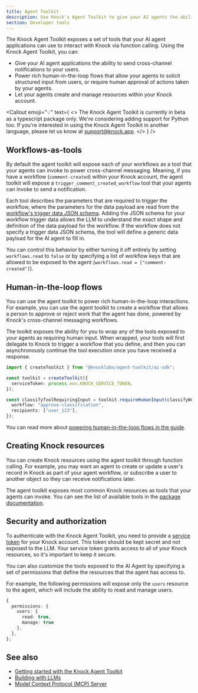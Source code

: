 ```yaml
---
title: Agent Toolkit
description: Use Knock's Agent Toolkit to give your AI agents the ability to send cross-channel messaging, and power rich human-in-the-loop flows.
section: Developer tools
---
```


The Knock Agent Toolkit exposes a set of tools that your AI agent applications can use to interact with Knock via function calling. Using the Knock Agent Toolkit, you can:

- Give your AI agent applications the ability to send cross-channel notifications to your users.
- Power rich human-in-the-loop flows that allow your agents to solicit structured input from users, or require human approval of actions taken by your agents.
- Let your agents create and manage resources within your Knock account.

<Callout
  emoji="💡"
  text={
    <>
      The Knock Agent Toolkit is currently in beta as a typescript package only. We're considering adding support for Python too. If you're interested in using the Knock Agent Toolkit in another language, please let us know at <a href="mailto:support@knock.app">support@knock.app</a>.
    </>
  }
/>

## Workflows-as-tools

By default the agent toolkit will expose each of your workflows as a tool that your agents can invoke to power cross-channel messaging. Meaning, if you have a workflow (`comment-created`) within your Knock account, the agent toolkit will expose a `trigger_comment_created_workflow` tool that your agents can invoke to send a notification.

Each tool describes the parameters that are required to trigger the workflow, where the parameters for the data payload are read from the [workflow's trigger data JSON schema](/developer-tools/validating-trigger-data). Adding the JSON schema for your workflow trigger data allows the LLM to understand the exact shape and definition of the data payload for the workflow. If the workflow does not specify a trigger data JSON schema, the tool will define a generic data payload for the AI agent to fill in.

You can control this behavior by either turning it off entirely by setting `workflows.read` to `false` or by specifying a list of workflow keys that are allowed to be exposed to the agent (`workflows.read = ["comment-created"]`).

## Human-in-the-loop flows

You can use the agent toolkit to power rich human-in-the-loop interactions. For example, you can use the agent toolkit to create a workflow that allows a person to approve or reject work that the agent has done, powered by Knock's cross-channel messaging workflows.

The toolkit exposes the ability for you to wrap any of the tools exposed to your agents as requiring human input. When wrapped, your tools will first delegate to Knock to trigger a workflow that you define, and then you can asynchronously continue the tool execution once you have received a response.

```typescript title="Wrapping a tool as requiring human input"
import { createToolkit } from "@knocklabs/agent-toolkit/ai-sdk";

const toolkit = createToolkit({
  serviceToken: process.env.KNOCK_SERVICE_TOKEN,
});

const classifyToolRequiringInput = toolkit.requireHumanInput(classifyWork, {
  workflow: "approve-classification",
  recipients: ["user_123"],
});
```

You can read more about [powering human-in-the-loop flows in the guide](/developer-tools/agent-toolkit/human-in-the-loop-flows).

## Creating Knock resources

You can create Knock resources using the agent toolkit through function calling. For example, you may want an agent to create or update a user's record in Knock as part of your agent workflow, or subscribe a user to another object so they can receive notifications later.

The agent toolkit exposes most common Knock resources as tools that your agents can invoke. You can see the list of available tools in the [package documentation](https://github.com/knocklabs/agent-toolkit).

## Security and authorization

To authenticate with the Knock Agent Toolkit, you need to provide a [service token](/developer-tools/service-tokens) for your Knock account. This token should be kept secret and not exposed to the LLM. Your service token grants access to all of your Knock resources, so it's important to keep it secure.

You can also customize the tools exposed to the AI Agent by specifying a set of permissions that define the resources that the agent has access to.

For example, the following permissions will expose only the `users` resource to the agent, which will include the ability to read and manage users.

```typescript title="Setting permissions for the agent"
{
  permissions: {
    users: {
      read: true,
      manage: true
    },
  },
};
```

## See also

- [Getting started with the Knock Agent Toolkit](/developer-tools/agent-toolkit/getting-started)
- [Building with LLMs](/developer-tools/building-with-llms)
- [Model Context Protocol (MCP) Server](/developer-tools/mcp-server)

